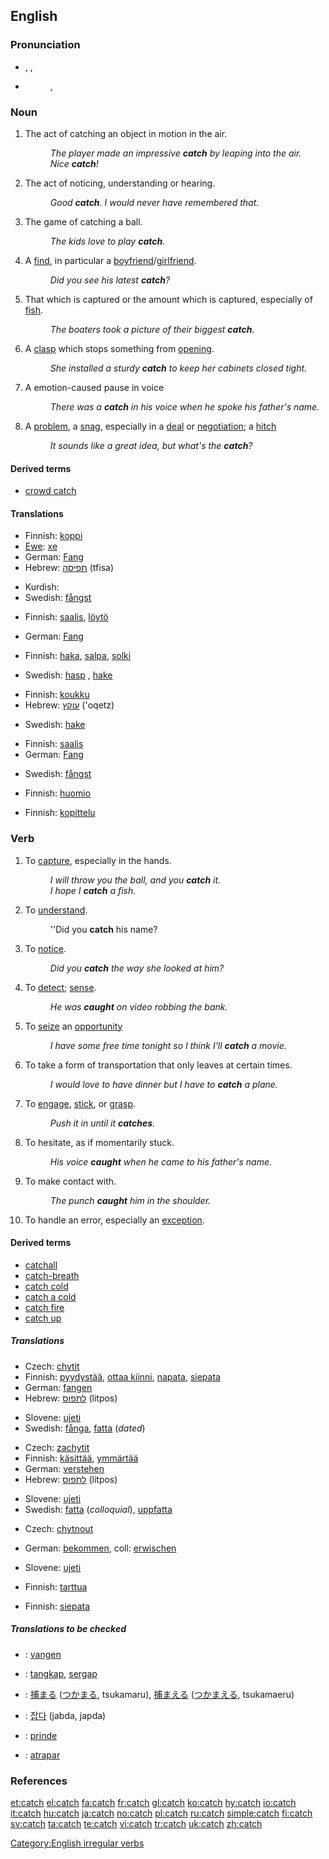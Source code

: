 ==English==

===Pronunciation===
* {{enPR|kăch}}, {{IPA|/kætʃ/, /kεtʃ/}}, {{SAMPA|/k{tS/, /kEtS/}}
* {{audio|en-us-catch.ogg|Audio (US)}}
*: {{rhymes|ætʃ}}, {{rhymes|εtʃ}}

===Noun===
{{en-noun|es|-}}

# {{countable}} The act of catching an object in motion in the air.
#: ''The player made an impressive '''catch''' by leaping into the air.''
#: ''Nice '''catch'''!''
# {{countable}} The act of noticing, understanding or hearing.
#: ''Good '''catch'''. I would never have remembered that.''
# {{uncountable}} The game of catching a ball.
#: ''The kids love to play '''catch'''.''
# {{countable}} A [[find]], in particular a [[boyfriend]]/[[girlfriend]].
#: ''Did you see his latest '''catch'''?''
# {{context|countable|uncountable}} That which is captured or the amount which is captured, especially of [[fish]].
#: ''The boaters took a picture of their biggest '''catch'''.''
# {{countable}} A [[clasp]] which stops something from [[open]]ing.
#: ''She installed a sturdy '''catch''' to keep her cabinets closed tight.''
# A emotion-caused pause in voice
#: ''There was a '''catch''' in his voice when he spoke his father's name.''
# {{countable}} A [[problem]], a [[snag]], especially in a [[deal]] or [[negotiation]]; a [[hitch]]
#: ''It sounds like a great idea, but what's the '''catch'''?''

====Derived terms====
* [[crowd catch]]

====Translations====
{{trans-top|the act of catching a ball}}
* Finnish: [[koppi]]
* [[Ewe]]: [[xe]]
* German: [[Fang]] {{m}}
* Hebrew: [[תפיסה]] (tfisa) {{f}}
{{trans-mid}}
* Kurdish: {{KUchar|[[گرتن]]}}
* Swedish: [[fångst]] {{c}}
{{trans-bottom}}

{{trans-top|a find, in particular a boyfriend/girlfriend}}
* Finnish: [[saalis]], [[löytö]]
{{trans-mid}}
* German: [[Fang]] {{m}}
{{trans-bottom}}

{{trans-top|a clasp which stops something from opening}}
* Finnish: [[haka]], [[salpa]], [[solki]]
{{trans-mid}}
* Swedish: [[hasp]] {{c}}, [[hake]] {{c}}
{{trans-bottom}}

{{trans-top|a problem, a snag, especially in a deal or negotiation; a hitch}}
* Finnish: [[koukku]]
* Hebrew: [[עוקץ]] ('oqetz) {{m}}
{{trans-mid}}
* Swedish: [[hake]] {{c}}
{{trans-bottom}}

{{trans-top|that which is captured or the amount which is captured, especially of fish}}
* Finnish: [[saalis]]
* German: [[Fang]] {{m}}
{{trans-mid}}
* Swedish: [[fångst]] {{c}}
{{trans-bottom}}

{{trans-top|the act of noticing, understanding or hearing}}
* Finnish: [[huomio]]
{{trans-mid}}
{{trans-bottom}}

{{trans-top|the game of catching a ball}}
* Finnish: [[kopittelu]]
{{trans-mid}}
{{trans-bottom}}

===Verb===
{{en-verb|catches|catching|caught}}

# {{transitive}} To [[capture]], especially in the hands.
#: ''I will throw you the ball, and you '''catch''' it.''
#: ''I hope I '''catch''' a fish.''
# {{transitive}} To [[understand]].
#: ''Did you '''catch''' his name?
# To [[notice]].
#: ''Did you '''catch''' the way she looked at him?''
# To [[detect]]; [[sense]].
#: ''He was '''caught''' on video robbing the bank.''
# {{transitive}} To [[seize]] an [[opportunity]]
#: ''I have some free time tonight so I think I'll '''catch''' a movie.''
# {{transitive}} To take a form of transportation that only leaves at certain times.
#: ''I would love to have dinner but I have to '''catch''' a plane.''
# {{intransitive}} To [[engage]], [[stick]], or [[grasp]].
#: ''Push it in until it '''catches'''.''
# {{intransitive}} To hesitate, as if momentarily stuck.
#: ''His voice '''caught''' when he came to his father's name.''
# {{transitive}} To make contact with.
#: ''The punch '''caught''' him in the shoulder.''
# {{computing}} To handle an error, especially an [[exception]].

====Derived terms====
* [[catchall]]
* [[catch-breath]]
* [[catch cold]]
* [[catch a cold]]
* [[catch fire]]
* [[catch up]]

=====Translations=====
{{trans-top|transitive: to capture, especially in the hands}}
* Czech: [[chytit]]
* Finnish: [[pyydystää]], [[ottaa kiinni]], [[napata]], [[siepata]]
* German: [[fangen]]
* Hebrew: [[לתפוס]] (litpos)
{{trans-mid}}
* Slovene: [[ujeti]]
* Swedish: [[fånga]], [[fatta]] (''dated'')
{{trans-bottom}}

{{trans-top|transitive: to understand, notice or hear}}
* Czech: [[zachytit]]
* Finnish: [[käsittää]], [[ymmärtää]]
* German: [[verstehen]]
* Hebrew: [[לתפוס]] (litpos)
{{trans-mid}}
* Slovene: [[ujeti]]
* Swedish: [[fatta]] (''colloquial''), [[uppfatta]]
{{trans-bottom}}

{{trans-top|transitive: to seize an opportunity}}
* Czech: [[chytnout]]
{{trans-mid}}
{{trans-bottom}}

{{trans-top|transitive: to take a form of transportation that only leaves at certain times}}
* German: [[bekommen]], coll: [[erwischen]]
{{trans-mid}}
* Slovene: [[ujeti]]
{{trans-bottom}}

{{trans-top|intransitive: to engage, stick, or grasp}}
* Finnish: [[tarttua]]
{{trans-mid}}
{{trans-bottom}}

{{trans-top|computing: to handle an error, especially an exception}}
* Finnish: [[siepata]]
{{trans-mid}}
{{trans-bottom}}

=====Translations to be checked=====
{{checktrans}}
{{top}}
* {{ttbc|Dutch}}: [[vangen]]
* {{ttbc|Indonesian}}: [[tangkap]], [[sergap]]
* {{ttbc|Japanese}}: [[捕まる]] ([[つかまる]], tsukamaru), [[捕まえる]] ([[つかまえる]], tsukamaeru)
{{mid}}
* {{ttbc|Korean}}: [[잡다]] (jabda, japda)
* {{ttbc|Romanian}}: [[prinde]]
* {{ttbc|Spanish}}: [[atrapar]]
{{bottom}}

===References===
{{R:Century 1911}}
{{R:Webster 1913}}

[[Category:English irregular verbs]]

[[et:catch]]
[[el:catch]]
[[fa:catch]]
[[fr:catch]]
[[gl:catch]]
[[ko:catch]]
[[hy:catch]]
[[io:catch]]
[[it:catch]]
[[hu:catch]]
[[ja:catch]]
[[no:catch]]
[[pl:catch]]
[[ru:catch]]
[[simple:catch]]
[[fi:catch]]
[[sv:catch]]
[[ta:catch]]
[[te:catch]]
[[vi:catch]]
[[tr:catch]]
[[uk:catch]]
[[zh:catch]]